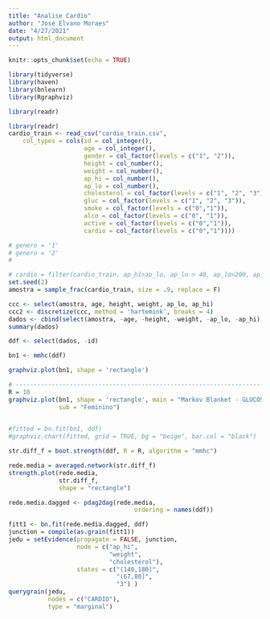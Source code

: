 ```yaml
---
title: "Analise Cardio"
author: "José Elvano Moraes"
date: "4/27/2021"
output: html_document
---
```


```r
knitr::opts_chunk$set(echo = TRUE)
```

```r
library(tidyverse)
library(haven)
library(bnlearn)
library(Rgraphviz)

library(readr)
```


```r
library(readr)
cardio_train <- read_csv("cardio_train.csv", 
    col_types = cols(id = col_integer(), 
                     age = col_integer(), 
                     gender = col_factor(levels = c("1", "2")), 
                     height = col_number(), 
                     weight = col_number(), 
                     ap_hi = col_number(), 
                     ap_lo = col_number(), 
                     cholesterol = col_factor(levels = c("1", "2", "3")), 
                     gluc = col_factor(levels = c("1", "2", "3")), 
                     smoke = col_factor(levels = c("0","1")), 
                     alco = col_factor(levels = c("0", "1")), 
                     active = col_factor(levels = c("0","1")), 
                     cardio = col_factor(levels = c("0","1"))))

# genero = '1'
# genero = '2'
# 

# cardio = filter(cardio_train, ap_hi>ap_lo, ap_lo > 40, ap_lo<200, ap_hi>60, ap_hi<300)
set.seed(2)
amostra = sample_frac(cardio_train, size = .9, replace = F)

ccc <- select(amostra, age, height, weight, ap_lo, ap_hi)
ccc2 <- discretize(ccc, method = 'hartemink', breaks = 4)
dados <- cbind(select(amostra, -age, -height, -weight, -ap_lo, -ap_hi), ccc2)
summary(dados)
```
```r
ddf <- select(dados, -id)
```

```r
bn1 <- mmhc(ddf)
```
```r
graphviz.plot(bn1, shape = 'rectangle')
```

```r
# -----------------------------------------------------------------------------
R = 10
graphviz.plot(bn1, shape = 'rectangle', main = "Markov Blanket - GLUCOSE", 
              sub = "Feminino")
              

#fitted = bn.fit(bn1, ddf)
#graphviz.chart(fitted, grid = TRUE, bg = "beige", bar.col = "black")
```


```r
str.diff_f = boot.strength(ddf, R = R, algorithm = "mmhc")
```

```r

rede.media = averaged.network(str.diff_f)
strength.plot(rede.media, 
              str.diff_f, 
              shape = "rectangle")
```

```r
rede.media.dagged <- pdag2dag(rede.media, 
                                   ordering = names(ddf))

fitt1 <- bn.fit(rede.media.dagged, ddf)
junction = compile(as.grain(fitt1))
jedu = setEvidence(propagate = FALSE, junction, 
                   node = c("ap_hi",
                            "weight", 
                            "cholesterol"), 
                   states = c("(140,180]",
                              "(67,80]", 
                              "3") )
querygrain(jedu, 
           nodes = c("CARDIO"),
           type = "marginal")
```

